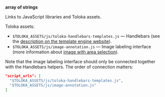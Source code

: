 **array of strings**

Links to JavaScript libraries and Toloka assets.

Toloka assets:

- `$TOLOKA_ASSETS/js/toloka-handlebars-templates.js` — Handlebars (see the [description on the template engine website](http://handlebarsjs.com/)).
- `$TOLOKA_ASSETS/js/image-annotation.js` — Image labeling interface (more information about [image with area selection](/docs/guide/t-components/image-annotation.md/)).

Note that the image labeling interface should only be connected together with the Handlebars helpers. The order of connection matters:

```json
"script_urls": [
  "$TOLOKA_ASSETS/js/toloka-handlebars-templates.js",
  "$TOLOKA_ASSETS/js/image-annotation.js"
]
```
